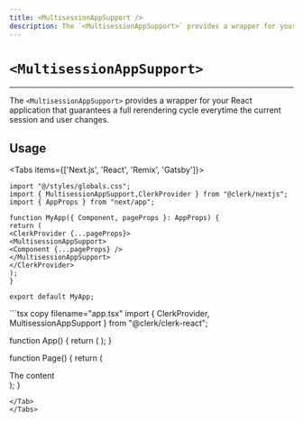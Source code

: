```yaml
---
title: <MultisessionAppSupport />
description: The `<MultisessionAppSupport>` provides a wrapper for your React application that guarantees a full rerendering cycle everytime the current session and user changes.
---
```



# `<MultisessionAppSupport>`

---

The `<MultisessionAppSupport>` provides a wrapper for your React application that guarantees a full rerendering cycle everytime the current session and user changes.

## Usage

<Tabs items={['Next.js', 'React', 'Remix', 'Gatsby']}>
<Tab>
```tsx copy filename="pages/_app.tsx"
import "@/styles/globals.css";
import { MultisessionAppSupport,ClerkProvider } from "@clerk/nextjs";
import { AppProps } from "next/app";

function MyApp({ Component, pageProps }: AppProps) {
return (
<ClerkProvider {...pageProps}>
<MultisessionAppSupport>
<Component {...pageProps} />
</MultisessionAppSupport>
</ClerkProvider>
);
}

export default MyApp;
```
</Tab>
<Tab>
```tsx copy filename="app.tsx"
import { ClerkProvider, MultisessionAppSupport } from "@clerk/clerk-react";

function App() {
return (
<ClerkProvider publishableKey="pk_test_••••••••••••••••••••••••••••••••••">
<MultisessionAppSupport>
<Page />
</MultisessionAppSupport>
</ClerkProvider>
);
}

function Page() {
return (
<div>The content</div>
);
}

```
</Tab>
</Tabs>
```
